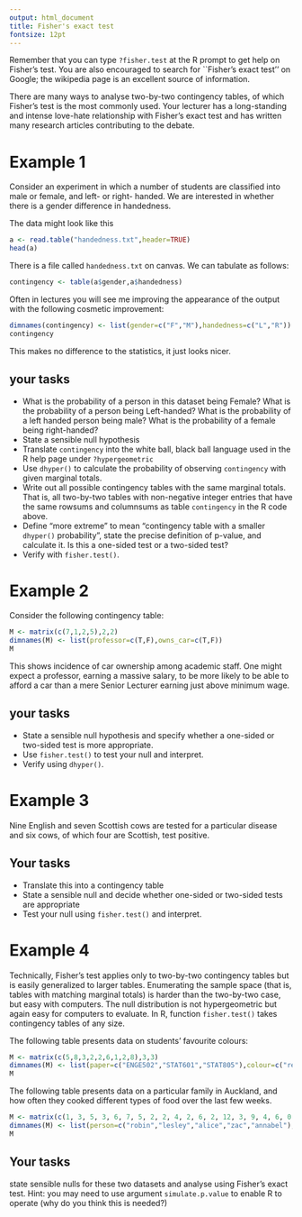 ```yaml
---
output: html_document
title: Fisher's exact test
fontsize: 12pt
---
```



Remember that you can type `?fisher.test` at the R prompt to get
help on Fisher's test.  You are also encouraged to search for
``Fisher's exact test'' on Google; the wikipedia page is an excellent
source of information.

There are many ways to analyse two-by-two contingency tables, of which
Fisher's test is the most commonly used.  Your lecturer has a
long-standing and intense love-hate relationship with Fisher's exact
test and has written many research articles contributing to the
debate.  


# Example 1

Consider an experiment in which a number of students are classified
into male or female, and left- or right- handed.  We are interested in
whether there is a gender difference in handedness.

The data might look like this


```r
a <- read.table("handedness.txt",header=TRUE)
head(a)
```

There is a  file called `handedness.txt` on canvas.  We can tabulate as follows:

```r
contingency <- table(a$gender,a$handedness)
```

Often in lectures you will see me improving the appearance of the output with the following cosmetic improvement:

```r
dimnames(contingency) <- list(gender=c("F","M"),handedness=c("L","R"))
contingency
```

This makes no difference to the statistics, it just looks nicer.

## your tasks

* What is the probability of a person in this dataset being Female?
  What is the probability of a person being Left-handed?
  What is the probability of a left handed person being male?
  What is the probability of a female being right-handed?
* State a sensible null hypothesis  
* Translate `contingency` into the white ball, black ball language
  used in the R help page under `?hypergeometric`
* Use `dhyper()` to calculate the probability of observing
  `contingency` with given marginal totals.
* Write out all possible contingency tables with the same marginal
  totals.  That is, all two-by-two tables with non-negative integer
  entries that have the same rowsums and columnsums as table
  `contingency` in the R code above.
* Define "more extreme" to mean "contingency table with a smaller
  `dhyper()` probability", state the precise definition of p-value,
  and calculate it.  Is this a one-sided test or a two-sided test?
* Verify with `fisher.test()`.

\newpage


# Example 2


Consider the following contingency table:

```r
M <- matrix(c(7,1,2,5),2,2)
dimnames(M) <- list(professor=c(T,F),owns_car=c(T,F))
M
```

This shows incidence of car ownership among academic staff.  One
might expect a professor, earning a massive salary, to be more likely
to be able to afford a car than a mere Senior Lecturer earning just
above minimum wage.

## your tasks

* State a sensible null hypothesis and specify whether a one-sided or
  two-sided test is more appropriate.
* Use `fisher.test()` to test your null and interpret.
* Verify using `dhyper()`.


\newpage

# Example 3

Nine English and seven Scottish cows are tested for a particular
disease and six cows, of which four are Scottish, test positive.

## Your tasks

* Translate this into a contingency table
* State a sensible null and decide whether one-sided or two-sided tests are appropriate
* Test your null using `fisher.test()` and interpret.


# Example 4

Technically, Fisher's test applies only to two-by-two contingency
tables but is easily generalized to larger tables.  Enumerating the
sample space (that is, tables with matching marginal totals) is harder
than the two-by-two case, but easy with computers.  The null
distribution is not hypergeometric but again easy for computers to
evaluate.  In R, function `fisher.test()` takes contingency tables of
any size.  


The following table presents data on students' favourite
colours:


```r
M <- matrix(c(5,8,3,2,2,6,1,2,8),3,3)
dimnames(M) <- list(paper=c("ENGE502","STAT601","STAT805"),colour=c("red","blue","green"))
M
```

The following table presents data on a particular family in Auckland,
and how often they cooked different types of food over the last few
weeks.


```r
M <- matrix(c(1, 3, 5, 3, 6, 7, 5, 2, 2, 4, 2, 6, 2, 12, 3, 9, 4, 6, 0, 5),5,4)
dimnames(M) <- list(person=c("robin","lesley","alice","zac","annabel"),colour=c("pasta","soup","pizza","salad"))
M
```



## Your tasks

state sensible nulls for these two datasets and analyse using Fisher's
exact test.  Hint: you may need to use argument `simulate.p.value` to
enable R to operate (why do you think this is needed?)




